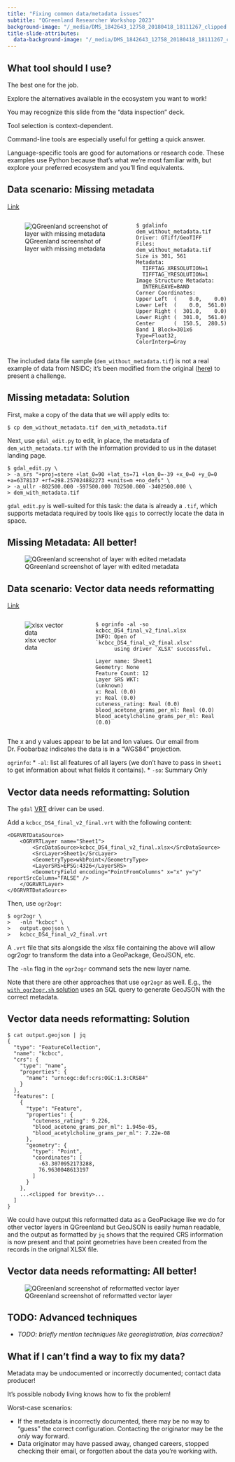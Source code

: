 ```yaml
---
title: "Fixing common data/metadata issues"
subtitle: "QGreenland Researcher Workshop 2023"
background-image: "/_media/DMS_1842643_12758_20180418_18111267_clipped.jpg"
title-slide-attributes:
  data-background-image: "/_media/DMS_1842643_12758_20180418_18111267_clipped.jpg"
---
```


## What tool should I use?

The best one for the job.

Explore the alternatives available in the ecosystem you want to work!

::: {.notes}
You may recognize this slide from the "data inspection" deck.

Tool selection is context-dependent.

Command-line tools are especially useful for getting a quick answer.

Language-specific tools are good for automations or research code. These
examples use Python because that's what we're most familiar with, but explore
your preferred ecosystem and you'll find equivalents.
:::


## Data scenario: Missing metadata

[Link](/content/exercises/data-scenarios/missing-metadata)

:::: {.columns}

::: {.column}
![QGreenland screenshot of layer with missing
metadata](/_media/qgreenland_missing_metadata.png)
:::

::: {.column}
```.text
$ gdalinfo dem_without_metadata.tif
Driver: GTiff/GeoTIFF
Files: dem_without_metadata.tif
Size is 301, 561
Metadata:
  TIFFTAG_XRESOLUTION=1
  TIFFTAG_YRESOLUTION=1
Image Structure Metadata:
  INTERLEAVE=BAND
Corner Coordinates:
Upper Left  (    0.0,    0.0)
Lower Left  (    0.0,  561.0)
Upper Right (  301.0,    0.0)
Lower Right (  301.0,  561.0)
Center      (  150.5,  280.5)
Band 1 Block=301x6 Type=Float32, ColorInterp=Gray
```
:::

::::

::: {.notes}
The included data file sample (`dem_without_metadata.tif`) is not a real example
of data from NSIDC; it's been modified from the original
([here](https://nsidc.org/data/nsidc-0092/versions/1)) to present a challenge.
:::


## Missing metadata: Solution

First, make a copy of the data that we will apply edits to:
```.console
$ cp dem_without_metadata.tif dem_with_metadata.tif
```

Next, use `gdal_edit.py` to edit, in place, the metadata of
`dem_with_metadata.tif` with the information provided to us in the
dataset landing page.

```.console
$ gdal_edit.py \
> -a_srs "+proj=stere +lat_0=90 +lat_ts=71 +lon_0=-39 +x_0=0 +y_0=0 +a=6378137 +rf=298.257024882273 +units=m +no_defs" \
> -a_ullr -802500.000 -597500.000 702500.000 -3402500.000 \
> dem_with_metadata.tif
```

::: {.notes}
`gdal_edit.py` is well-suited for this task: the data is already a `.tif`, which
supports metadata required by tools like `qgis` to correctly locate the data in
space.
:::

## Missing Metadata: All better!

![QGreenland screenshot of layer with edited
metadata](/_media/qgreenland_edited_metadata.png)

## Data scenario: Vector data needs reformatting

[Link](/content/exercises/data-scenarios/vector-needs-reformatting)

:::: {.columns}

::: {.column}
![xlsx vector data](/_media/qgreenland_scenario1_table.png)
:::

::: {.column}
```.console
$ ogrinfo -al -so kcbcc_DS4_final_v2_final.xlsx
INFO: Open of `kcbcc_DS4_final_v2_final.xlsx'
      using driver `XLSX' successful.

Layer name: Sheet1
Geometry: None
Feature Count: 12
Layer SRS WKT:
(unknown)
x: Real (0.0)
y: Real (0.0)
cuteness_rating: Real (0.0)
blood_acetone_grams_per_ml: Real (0.0)
blood_acetylcholine_grams_per_ml: Real (0.0)
```
:::

::::

:::{.notes}
The x and y values appear to be lat and lon values. Our email from Dr. Foobarbaz
indicates the data is in a "WGS84" projection.

`ogrinfo`:
    * `-al`: list all features of all layers (we don't have to pass in `Sheet1`
      to get information about what fields it contains).
    * `-so`: Summary Only
:::

## Vector data needs reformatting: Solution

:::: {.r-fit-text}

The `gdal` [VRT](https://gdal.org/drivers/vector/vrt.html) driver can be used.

Add a `kcbcc_DS4_final_v2_final.vrt` with the following content:

```.text
<OGRVRTDataSource>
    <OGRVRTLayer name="Sheet1">
        <SrcDataSource>kcbcc_DS4_final_v2_final.xlsx</SrcDataSource>
        <SrcLayer>Sheet1</SrcLayer>
        <GeometryType>wkbPoint</GeometryType>
        <LayerSRS>EPSG:4326</LayerSRS>
        <GeometryField encoding="PointFromColumns" x="x" y="y" reportSrcColumn="FALSE" />
    </OGRVRTLayer>
</OGRVRTDataSource>
```

Then, use `ogr2ogr`:

```.console
$ ogr2ogr \
>   -nln "kcbcc" \
>   output.geojson \
>   kcbcc_DS4_final_v2_final.vrt
```

::::

:::{.notes}
A `.vrt` file that sits alongside the xlsx file containing the above will allow
ogr2ogr to transform the data into a GeoPackage, GeoJSON, etc.

The `-nln` flag in the `ogr2ogr` command sets the new layer name.

Note that there are other approaches that use `ogr2ogr` as well. E.g., the
[`with_ogr2ogr.sh`
solution](/content/exercises/data-scenarios/vector-needs-reformatting/solution/with_ogr2ogr.sh)
uses an SQL query to generate GeoJSON with the correct metadata.
:::

## Vector data needs reformatting: Solution

```
$ cat output.geojson | jq
{
  "type": "FeatureCollection",
  "name": "kcbcc",
  "crs": {
    "type": "name",
    "properties": {
      "name": "urn:ogc:def:crs:OGC:1.3:CRS84"
    }
  },
  "features": [
    {
      "type": "Feature",
      "properties": {
        "cuteness_rating": 9.226,
        "blood_acetone_grams_per_ml": 1.945e-05,
        "blood_acetylcholine_grams_per_ml": 7.22e-08
      },
      "geometry": {
        "type": "Point",
        "coordinates": [
          -63.3070952173288,
          76.9630048613197
        ]
      }
    },
    ...<clipped for brevity>...
  ]
}
```

:::{.notes}
We could have output this reformatted data as a GeoPackage like we do for other
vector layers in QGreenland but GeoJSON is easily human readable, and the output
as formatted by `jq` shows that the required CRS information is now present and
that point geometries have been created from the records in the orignal XLSX file.
:::

## Vector data needs reformatting: All better!

![QGreenland screenshot of reformatted vector
layer](/_media/qgreenland_reformatted_vector_map.png)

## TODO: Advanced techniques

* _TODO: briefly mention techniques like georegistration, bias correction?_


## What if I can't find a way to fix my data?

Metadata may be undocumented or incorrectly documented; contact data producer!

::: {.callout-warning}
It's possible nobody living knows how to fix the problem!
:::

::: {.notes}
Worst-case scenarios:

* If the metadata is incorrectly documented, there may be no way to "guess" the correct
  configuration. Contacting the originator may be the _only_ way forward. 
* Data originator may have passed away, changed careers, stopped checking their
  email, or forgotten about the data you're working with.
:::
